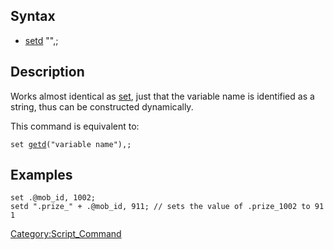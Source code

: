 [[Category:Script_Command]]
==Syntax==
* [[setd]] "<variable name>",<value>;

==Description==
Works almost identical as [[set]], just that the variable name is identified as a string, 
thus can be constructed dynamically.

This command is equivalent to:
 set [[getd]]("variable name"),<value>;

==Examples==
 set .@mob_id, 1002;
 setd ".prize_" + .@mob_id, 911; // sets the value of .prize_1002 to 911